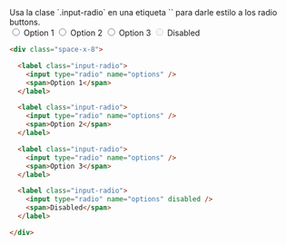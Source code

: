
<DemoCard title="Básicos">

<DemoCardDescription>
Usa la clase `.input-radio` en una etiqueta `<label>` para darle estilo a los radio buttons.
</DemoCardDescription>

<div className="grid gap-x-8 gap-y-5 grid-cols-2 md:flex">
	<label className="input-radio">
		<input type="radio" name="options-1" />
		<span>Option 1</span>
	</label>
	<label className="input-radio">
		<input type="radio" name="options-1" />
		<span>Option 2</span>
	</label>
	<label className="input-radio">
		<input type="radio" name="options-1" />
		<span>Option 3</span>
	</label>
	<label className="input-radio">
		<input type="radio" name="options-1" disabled />
		<span>Disabled</span>
	</label>
</div>


```html
<div class="space-x-8">

  <label class="input-radio">
    <input type="radio" name="options" />
    <span>Option 1</span>
  </label>

  <label class="input-radio">
    <input type="radio" name="options" />
    <span>Option 2</span>
  </label>

  <label class="input-radio">
    <input type="radio" name="options" />
    <span>Option 3</span>
  </label>

  <label class="input-radio">
    <input type="radio" name="options" disabled />
    <span>Disabled</span>
  </label>

</div>
```
</DemoCard>